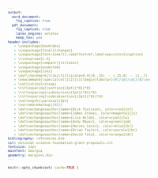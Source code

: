 ```yaml
---
output:
  word_document:
    fig_caption: true
  pdf_document:
    fig_caption: true
    latex_engine: xelatex
    keep_tex: yes
header-includes:
   - \usepackage{booktabs}
   - \usepackage[final]{changes}
   - \usepackage[font={small},labelfont=bf,labelsep=colon]{caption}
   - \linespread{1.5}
   - \usepackage[compact]{titlesec}
   - \usepackage{enumitem}
   - \usepackage{tikz}
   - \def\checkmark{\tikz\fill[scale=0.4](0,.35) -- (.25,0) -- (1,.7) -- (.25,.15) -- cycle;}
   - \newcommand{\specialcell}[2][c]{\begin{tabular}[#1]{@{}c@{}}#2\end{tabular}}
   - \setlist{nolistsep}
   - \titlespacing{\section}{2pt}{*0}{*0}
   - \titlespacing{\subsection}{2pt}{*0}{*0}
   - \titlespacing{\subsubsection}{2pt}{*0}{*0}
   - \setlength{\parskip}{3pt}
   - \setremarkmarkup{(#2)}
   - \definechangesauthor[name={Nick Tustison}, color=red]{nt}
   - \definechangesauthor[name={James Stone}, color=magenta]{js}
   - \definechangesauthor[name={Lisa Wilde}, color=cyan]{lw}
   - \definechangesauthor[name={Andy Mayer}, color=green]{am}
   - \definechangesauthor[name={Harvey Levin}, color=blue]{hl}
   - \definechangesauthor[name={Brian Taylor}, color=purple]{bt}
   - \definechangesauthor[name={David Tate}, color=orange]{dt}
bibliography: references.bib
csl: national-science-foundation-grant-proposals.csl
fontsize: 11pt
mainfont: Georgia
geometry: margin=1.0in
---
```


<!--
   - \setlength{\parskip}{3pt}
   - \setlength{\topsep}{0pt}
   - \setlength{\partopsep}{0pt}
   - \setlength{\itemsep}{0pt}
   - \setlength{\floatsep}{0pt}
   - \setlength{\intextsep}{2pt}
   - \setlength{\abovecaptionskip}{2pt}
   - \setlength{\belowcaptionskip}{0pt}
-->


<style type="text/css">
body,
code.bash{
  font-size: 8px;
}
pre {
  font-size: 8px
}
</style>



```r
knitr::opts_chunk$set( cache=TRUE )
```

\pagenumbering{gobble}
